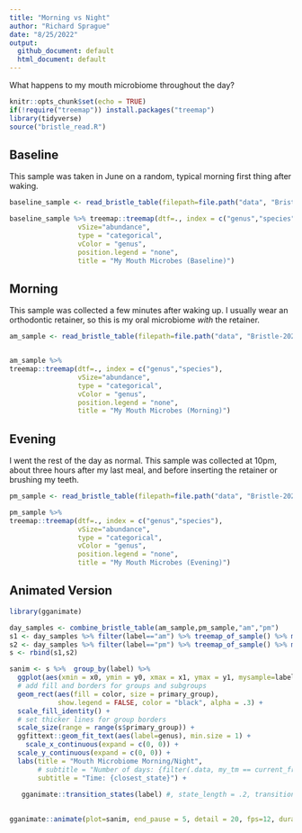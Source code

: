 ```yaml
---
title: "Morning vs Night"
author: "Richard Sprague"
date: "8/25/2022"
output:
  github_document: default
  html_document: default
---
```


What happens to my mouth microbiome throughout the day?

```r
knitr::opts_chunk$set(echo = TRUE)
if(!require("treemap")) install.packages("treemap")
library(tidyverse)
source("bristle_read.R")

```

## Baseline

This sample was taken in June on a random, typical morning first thing after waking. 

```r
baseline_sample <- read_bristle_table(filepath=file.path("data", "BristleHealthRaw.xlsx"))

baseline_sample %>% treemap::treemap(dtf=., index = c("genus","species"),
                 vSize="abundance",
                 type = "categorical",
                 vColor = "genus",
                 position.legend = "none",
                 title = "My Mouth Microbes (Baseline)")
```


## Morning

This sample was collected a few minutes after waking up. I usually wear an orthodontic retainer, so this is my oral microbiome *with* the retainer.

```r

am_sample <- read_bristle_table(filepath=file.path("data", "Bristle-2022-08-02-AM.xlsx"))


am_sample %>% 
treemap::treemap(dtf=., index = c("genus","species"),
                 vSize="abundance",
                 type = "categorical",
                 vColor = "genus",
                 position.legend = "none",
                 title = "My Mouth Microbes (Morning)")

```



## Evening


I went the rest of the day as normal. This sample was collected at 10pm, about three hours after my last meal, and before inserting the retainer or brushing my teeth.

```r

pm_sample <- read_bristle_table(filepath=file.path("data", "Bristle-2022-08-02-PM.xlsx"))

pm_sample %>% 
treemap::treemap(dtf=., index = c("genus","species"),
                 vSize="abundance",
                 type = "categorical",
                 vColor = "genus",
                 position.legend = "none",
                 title = "My Mouth Microbes (Evening)")
```


## Animated Version

```r
library(gganimate)

day_samples <- combine_bristle_table(am_sample,pm_sample,"am","pm")
s1 <- day_samples %>% filter(label=="am") %>% treemap_of_sample() %>% mutate(label = "am")
s2 <- day_samples %>% filter(label=="pm") %>% treemap_of_sample() %>% mutate(label = "pm")
s <- rbind(s1,s2)
```


```r

sanim <- s %>%  group_by(label) %>%
  ggplot(aes(xmin = x0, ymin = y0, xmax = x1, ymax = y1, mysample=label)) +
  # add fill and borders for groups and subgroups
  geom_rect(aes(fill = color, size = primary_group),
            show.legend = FALSE, color = "black", alpha = .3) +
  scale_fill_identity() +
  # set thicker lines for group borders
  scale_size(range = range(s$primary_group)) +
  ggfittext::geom_fit_text(aes(label=genus), min.size = 1) +
    scale_x_continuous(expand = c(0, 0)) +
  scale_y_continuous(expand = c(0, 0)) +  
  labs(title = "Mouth Microbiome Morning/Night",
       # subtitle = "Number of days: {filter(.data, my_tm == current_frame) %>% pull(sample) %>% .[[1]]}") +
       subtitle = "Time: {closest_state}") +
  
   gganimate::transition_states(label) #, state_length = .2, transition_length = .40) 
  

gganimate::animate(plot=sanim, end_pause = 5, detail = 20, fps=12, duration = 3)


```

